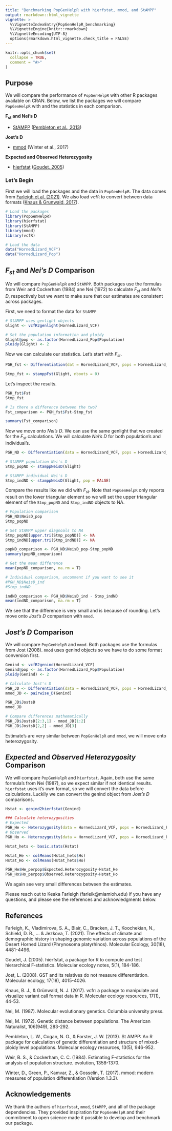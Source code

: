 ```yaml
---
title: "Benchmarking PopGenHelpR with hierfstat, mmod, and StAMPP"
output: rmarkdown::html_vignette
vignette: >
  %\VignetteIndexEntry{PopGenHelpR_benchmarking}
  %\VignetteEngine{knitr::rmarkdown}
  %\VignetteEncoding{UTF-8}
  options(rmarkdown.html_vignette.check_title = FALSE)
---
```


```r
knitr::opts_chunk$set(
  collapse = TRUE,
  comment = "#>"
)
```

## Purpose

We will compare the performance of `PopGenHelpR` with other R packages available on CRAN. Below, we list the packages we will compare `PopGenHelpR` with and the statistics in each comparison. 

**F~st~ and Nei's D**

- [StAMPP](https://cran.r-project.org/web/packages/StAMPP/index.html) ([Pembleton et al., 2013](https://doi.org/10.1111/1755-0998.12129))

**Jost's D**

- [mmod](https://cran.r-project.org/web/packages/mmod/index.html) (Winter et al., 2017)

**Expected and Observed Heterozygosity**

- [hierfstat](https://cran.r-project.org/web/packages/hierfstat/index.html) ([Goudet, 2005](https://doi.org/10.1111/j.1471-8286.2004.00828.x))



### Let's Begin

First we will load the packages and the data in `PopGenHelpR`. The data comes from [Farleigh et al. (2021)]( https://doi.org/10.1111/mec.16070). We also load `vcfR` to convert between data formats ([Knaus & Grunwald, 2017](https://doi.org/10.1111/1755-0998.12549)). 

```r
# Load the packages
library(PopGenHelpR)
library(hierfstat)
library(StAMPP)
library(mmod)
library(vcfR)

# Load the data 
data("HornedLizard_VCF")
data("HornedLizard_Pop")
```

## *F~st~* and *Nei's D* Comparison 

We will compare `PopGenHelpR` and `StAMPP`. Both packages use the formulas from Weir and Cockerham (1984) ane Nei (1972) to calculate *F~st~* and *Nei's D*, respectively but we want to make sure that our estimates are consistent across packages. 

First, we need to format the data for `StAMPP`

```r

# StAMPP uses genlight objects
Glight <- vcfR2genlight(HornedLizard_VCF)

# Set the population information and ploidy
Glight@pop <- as.factor(HornedLizard_Pop$Population)
ploidy(Glight) <- 2
```

Now we can calculate our statistics. Let's start with *F~st~*. 

```r
PGH_fst <- Differentiation(dat = HornedLizard_VCF, pops = HornedLizard_Pop, statistic = "Fst")

Stmp_fst <- stamppFst(Glight, nboots = 0)
```

Let's inspect the results.

```r
PGH_fst$Fst
Stmp_fst

# Is there a difference between the two?
Fst_comparison <- PGH_fst$Fst-Stmp_fst

summary(Fst_comparison)
```

Now we move onto *Nei's D*. We can use the same genlight that we created for the *F~st~* calculations. We will calculate *Nei's D* for both population's and individual's.

```r
PGH_ND <- Differentiation(data = HornedLizard_VCF, pops = HornedLizard_Pop, statistic = "NeisD")

# StAMPP population Nei's D
Stmp_popND <- stamppNeisD(Glight)

# StAMPP individual Nei's D
Stmp_indND <- stamppNeisD(Glight, pop = FALSE)
```

Compare the results like we did with *F~st~*. Note that `PopGenHelpR` only reports result on the lower triangular element so we will set the upper triangular element of the `Stmp_popND` and `Stmp_indND` objects to NA. 

```r
# Population comparison
PGH_ND$NeisD_pop
Stmp_popND

# Set StAMPP upper diagnoals to NA
Stmp_popND[upper.tri(Stmp_popND)] <- NA
Stmp_indND[upper.tri(Stmp_indND)] <- NA

popND_comparison <- PGH_ND$NeisD_pop-Stmp_popND
summary(popND_comparison)

# Get the mean difference
mean(popND_comparison, na.rm = T)

# Individual comparison, uncomment if you want to see it
#PGH_ND$NeisD_ind
#Stmp_indND

indND_comparison <- PGH_ND$NeisD_ind - Stmp_indND
mean(indND_comparison, na.rm = T)
```

We see that the difference is very small and is because of rounding. Let's move onto *Jost's D* comparison with `mmod`. 

## *Jost's D* Comparison 

We will compare `PopGenHelpR` and `mmod`. Both packages use the formulas from Jost (2008). `mmod` uses genind objects so we have to do some format conversion first. 

```r
Genind <- vcfR2genind(HornedLizard_VCF)
Genind@pop <- as.factor(HornedLizard_Pop$Population)
ploidy(Genind) <- 2

# Calculate Jost's D
PGH_JD <- Differentiation(data = HornedLizard_VCF, pops = HornedLizard_Pop, statistic = "JostsD")
mmod_JD <- pairwise_D(Genind)

PGH_JD$JostsD
mmod_JD

# Compare differences mathematically
PGH_JD$JostsD[2:3,1] - mmod_JD[1:2]
PGH_JD$JostsD[2,2] - mmod_JD[3]
```

Estimate's are very similar between `PopGenHelpR` and `mmod`, we will move onto heterozygosity.


## *Expected* and *Observed Heterozygosity* Comparison

We will compare `PopGenHelpR` and `hierfstat`. Again, both use the same formula's from Nei (1987), so we expect similar if not identical results. `hierfstat` uses it's own format, so we will convert the data before calculations. Luckily we can convert the genind object from *Jost's D* comparisons. 

```r
Hstat <- genind2hierfstat(Genind)

### Calculate heterozygosities
# Expected
PGH_He <- Heterozygosity(data = HornedLizard_VCF, pops = HornedLizard_Pop, statistic = "He")
# Observed
PGH_Ho <- Heterozygosity(data = HornedLizard_VCF, pops = HornedLizard_Pop, statistic = "Ho")

Hstat_hets <- basic.stats(Hstat)

Hstat_He <- colMeans(Hstat_hets$Hs)
Hstat_Ho <- colMeans(Hstat_hets$Ho)

PGH_He$He_perpop$Expected.Heterozygosity-Hstat_He
PGH_Ho$Ho_perpop$Observed.Heterozygosity-Hstat_Ho
```


We again see very small differences between the estimates. 


Please reach out to Keaka Farleigh (farleik@miamioh.edu) if you have any questions, and please see the references and acknowledgments below. 


## References

Farleigh, K., Vladimirova, S. A., Blair, C., Bracken, J. T., Koochekian, N., Schield, D. R., ... & Jezkova, T. (2021). The effects of climate and demographic history in shaping genomic variation across populations of the Desert Horned Lizard (Phrynosoma platyrhinos). Molecular Ecology, 30(18), 4481-4496.

Goudet, J. (2005). hierfstat, a package for R to compute and test hierarchical F‐statistics. Molecular ecology notes, 5(1), 184-186.

Jost, L. (2008). GST and its relatives do not measure differentiation. Molecular ecology, 17(18), 4015-4026.

Knaus, B. J., & Grünwald, N. J. (2017). vcfr: a package to manipulate and visualize variant call format data in R. Molecular ecology resources, 17(1), 44-53.

Nei, M. (1987). Molecular evolutionary genetics. Columbia university press.

Nei, M. (1972). Genetic distance between populations. The American Naturalist, 106(949), 283-292.

Pembleton, L. W., Cogan, N. O., & Forster, J. W. (2013). St AMPP: An R package for calculation of genetic differentiation and structure of mixed‐ploidy level populations. Molecular ecology resources, 13(5), 946-952.

Weir, B. S., & Cockerham, C. C. (1984). Estimating F-statistics for the analysis of population structure. evolution, 1358-1370.

Winter, D., Green, P., Kamvar, Z., & Gosselin, T. (2017). mmod: modern measures of population differentiation (Version 1.3.3).

## Acknowledgements

We thank the authors of `hierfstat`, `mmod`, `StAMPP`, and all of the package dependencies. They provided inspiration for `PopGenHelpR` and their commitment to open science made it possible to develop and benchmark our package.
